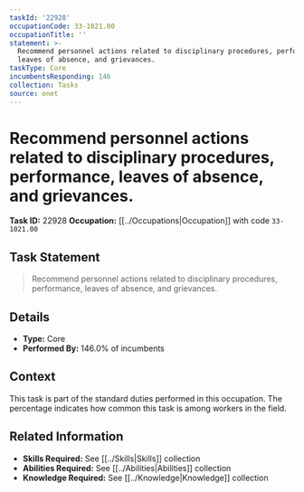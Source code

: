```yaml
---
taskId: '22928'
occupationCode: 33-1021.00
occupationTitle: ''
statement: >-
  Recommend personnel actions related to disciplinary procedures, performance,
  leaves of absence, and grievances.
taskType: Core
incumbentsResponding: 146
collection: Tasks
source: onet
---
```

# Recommend personnel actions related to disciplinary procedures, performance, leaves of absence, and grievances.

**Task ID:** 22928
**Occupation:** [[../Occupations|Occupation]] with code `33-1021.00`

## Task Statement

> Recommend personnel actions related to disciplinary procedures, performance, leaves of absence, and grievances.

## Details

- **Type:** Core
- **Performed By:** 146.0% of incumbents

## Context

This task is part of the standard duties performed in this occupation. The percentage indicates how common this task is among workers in the field.

## Related Information

- **Skills Required:** See [[../Skills|Skills]] collection
- **Abilities Required:** See [[../Abilities|Abilities]] collection
- **Knowledge Required:** See [[../Knowledge|Knowledge]] collection
